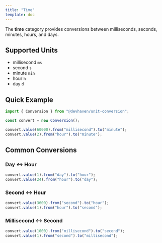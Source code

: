 ```yaml
---
title: "Time"
template: doc
---
```

The **time** category provides conversions between milliseconds, seconds, minutes, hours, and days.

## Supported Units

- millisecond `ms`
- second `s`
- minute `min`
- hour `h`
- day `d`

## Quick Example

```ts
import { Conversion } from "@devhaven/unit-conversion";

const convert = new Conversion();

convert.value(60000).from("millisecond").to("minute");      
convert.value(2).from("hour").to("minute");                 
```

## Common Conversions

### Day ↔ Hour

```ts
convert.value(1).from("day").to("hour");        
convert.value(24).from("hour").to("day");       
```

### Second ↔ Hour

```ts
convert.value(3600).from("second").to("hour");      
convert.value(1).from("hour").to("second");         
```

### Millisecond ↔ Second

```ts
convert.value(1000).from("millisecond").to("second");      
convert.value(1).from("second").to("millisecond");         
```